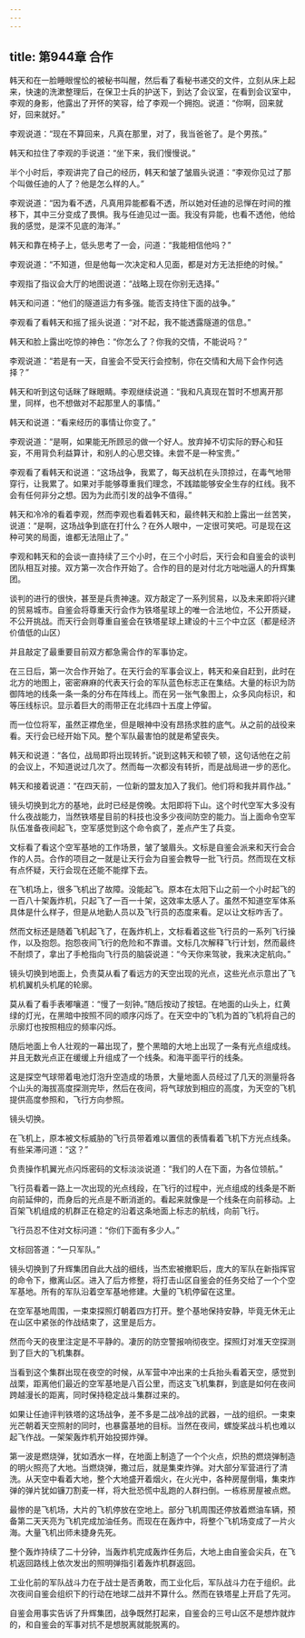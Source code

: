 ```yaml
---
---
---
```

title: 第944章 合作
---



韩天和在一脸睡眼惺忪的被秘书叫醒，然后看了看秘书递交的文件，立刻从床上起来，快速的洗漱整理后，在保卫士兵的护送下，到达了会议室，在看到会议室中，李观的身影，他露出了开怀的笑容，给了李观一个拥抱。说道：“你啊，回来就好，回来就好。”

李观说道：“现在不算回来，凡真在那里，对了，我当爸爸了。是个男孩。”

韩天和拉住了李观的手说道：“坐下来，我们慢慢说。”

半个小时后，李观讲完了自己的经历，韩天和皱了皱眉头说道：“李观你见过了那个叫做任迪的人了？他是怎么样的人。”

李观说道：“因为看不透，凡真用异能都看不透，所以她对任迪的忌惮在时间的推移下，其中三分变成了畏惧。我与任迪见过一面。我没有异能，也看不透他，他给我的感觉，是深不见底的海洋。”

韩天和靠在椅子上，低头思考了一会，问道：“我能相信他吗？”

李观说道：“不知道，但是他每一次决定和人见面，都是对方无法拒绝的时候。”

李观指了指议会大厅的地图说道：“战略上现在你别无选择。”

韩天和问道：“他们的隧道运力有多强。能否支持住下面的战争。”

李观看了看韩天和摇了摇头说道：“对不起，我不能透露隧道的信息。”

韩天和脸上露出吃惊的神色：“你怎么了？你我的交情，不能说吗？”

李观说道：“若是有一天，自鉴会不受天行会控制，你在交情和大局下会作何选择？”

韩天和听到这句话眯了眯眼睛。李观继续说道：“我和凡真现在暂时不想离开那里，同样，也不想做对不起那里人的事情。”

韩天和说道：“看来经历的事情让你变了。”

李观说道：“是啊，如果能无所顾忌的做一个好人。放弃掉不切实际的野心和狂妄，不用背负利益算计，和别人的心思交锋。未尝不是一种宝贵。”

李观看了看韩天和说道：“这场战争，我累了，每天战机在头顶掠过，在毒气地带穿行，让我累了。如果对手能够尊重我们理念，不践踏能够安全生存的红线。我不会有任何非分之想。因为为此而引发的战争不值得。”

韩天和冷冷的看着李观，然而李观也看着韩天和，最终韩天和脸上露出一丝苦笑，说道：“是啊，这场战争到底在打什么？在外人眼中，一定很可笑吧。可是现在这种可笑的局面，谁都无法阻止了。”

李观和韩天和的会谈一直持续了三个小时，在三个小时后，天行会和自鉴会的谈判团队相互对接。双方第一次合作开始了。合作的目的是对付北方咄咄逼人的升辉集团。

谈判的进行的很快，甚至是兵贵神速。双方敲定了一系列贸易，以及未来即将兴建的贸易城市。自鉴会将尊重天行会作为铁塔星球上的唯一合法地位，不公开质疑，不公开挑战。而天行会则尊重自鉴会在铁塔星球上建设的十三个中立区（都是经济价值低的山区）

并且敲定了最重要目前双方都急需合作的军事协定。

在三日后，第一次合作开始了。在天行会的军事会议上，韩天和亲自赶到，此时在北方的地图上，密密麻麻的代表天行会的军队蓝色标志正在集结。大量的标识为防御阵地的线条一条一条的分布在阵线上。而在另一张气象图上，众多风向标识，和等压线标识。显示着巨大的雨带正在北纬四十五度上停留。

而一位位将军，虽然正襟危坐，但是眼神中没有昂扬求胜的底气。从之前的战役来看。天行会已经开始下风。整个军队最害怕的就是希望丧失。

韩天和说道：“各位，战局即将出现转折。”说到这韩天和顿了顿，这句话他在之前的会议上，不知道说过几次了。然而每一次都没有转折，而是战局进一步的恶化。

韩天和接着说道：“在四天前，一位新的盟友加入了我们。他们将和我并肩作战。”

镜头切换到北方的基地，此时已经是傍晚。太阳即将下山。这个时代空军大多没有什么夜战能力，当然铁塔星目前的科技也没多少夜间防空的能力。当上面命令空军队伍准备夜间起飞，空军感觉到这个命令疯了，差点产生了兵变。

文标看了看这个空军基地的工作场景，皱了皱眉头。文标是自鉴会派来和天行会合作的人员。合作的项目之一就是让天行会为自鉴会教导一批飞行员。然而现在文标有点怀疑，天行会现在还能不能撑下去。

在飞机场上，很多飞机出了故障。没能起飞。原本在太阳下山之前一个小时起飞的一百八十架轰炸机，只起飞了一百一十架，这效率太感人了。虽然不知道空军体系具体是什么样子，但是从地勤人员以及飞行员的态度来看。足以让文标咋舌了。

然而文标还是随着飞机起飞了，在轰炸机上，文标看着这些飞行员的一系列飞行操作，以及抱怨。抱怨夜间飞行的危险和不靠谱。文标几次解释飞行计划，然而最终不耐烦了，拿出了手枪指向飞行员的脑袋说道：“今天你来驾驶，我来决定航向。”

镜头切换到地面上，负责莫从看了看远方的天空出现的光点，这些光点示意出了飞机机翼机头机尾的轮廓。

莫从看了看手表嘟嚷道：“慢了一刻钟。”随后按动了按钮。在地面的山头上，红黄绿的灯光，在黑暗中按照不同的顺序闪烁了。在天空中的飞机为首的飞机将自己的示廓灯也按照相应的频率闪烁。

随后地面上令人壮观的一幕出现了，整个黑暗的大地上出现了一条有光点组成线。并且无数光点正在缓缓上升组成了一个线条。和海平面平行的线条。

这是探空气球带着电池灯泡升空造成的场景，大量地面人员经过了几天的测量将各个山头的海拔高度探测完毕，然后在夜间，将气球放到相应的高度，为天空的飞机提供高度参照和，飞行方向参照。

镜头切换。

在飞机上，原本被文标威胁的飞行员带着难以置信的表情看着飞机下方光点线条。有些呆滞问道：“这？”

负责操作机翼光点闪烁密码的文标淡淡说道：“我们的人在下面，为各位领航。”

飞行员看着一路上一次出现的光点线段，在飞行的过程中，光点组成的线条是不断向前延伸的，而身后的光点是不断消逝的。看起来就像是一个线条在向前移动。上百架飞机组成的机群正在稳定的沿着这条地面上标志的航线，向前飞行。

飞行员忍不住对文标问道：“你们下面有多少人。”

文标回答道：“一只军队。”

镜头切换到了升辉集团自此大战的细线，当杰宏被撤职后，庞大的军队在新指挥官的命令下，撤离山区。进入了后方修整，将打击山区自鉴会的任务交给了一个个空军基地。所有的军队沿着空军基地修建。大量的飞机停留在这里。

在空军基地周围，一束束探照灯朝着四方打开。整个基地保持安静，毕竟无休无止在山区中紧张的作战结束了，这里是后方。

然而今天的夜里注定是不平静的。凄厉的防空警报响彻夜空。探照灯对准天空探测到了巨大的飞机集群。

当看到这个集群出现在夜空的时候，从军营中冲出来的士兵抬头看着天空，感觉到战栗，距离他们最近的空军基地是八百公里，而这支飞机集群，到底是如何在夜间跨越漫长的距离，同时保持稳定战斗集群过来的。

如果让任迪评判铁塔的这场战争，差不多是二战冷战的武器，一战的组织。一束束光芒朝着天空照射的同时，也暴露基地的目标。当然在夜间，螺旋桨战斗机也难以起飞作战。一架架轰炸机开始投掷炸弹。

第一波是燃烧弹，犹如洒水一样，在地面上制造了一个个火点，炽热的燃烧弹制造的明火照亮了大地。当燃烧弹，撒过后，就是集束炸弹。对大部分军营进行了清洗。从天空中看着大地，整个大地盛开着烟火，在火光中，各种房屋倒塌，集束炸弹的弹片犹如镰刀割麦一样，将大批恐慌中乱跑的人群扫倒。一栋栋房屋被点燃。

最惨的是飞机场，大片的飞机停放在空地上。部分飞机周围还停放着燃油车辆，预备第二天天亮为飞机完成加油任务。而现在在轰炸中，将整个飞机场变成了一片火海。大量飞机出师未捷身先死。

整个轰炸持续了二十分钟，当轰炸机完成轰炸任务后，大地上由自鉴会尖兵，在飞机返回路线上依次发出的照明弹指引着轰炸机群返回。

工业化前的军队战斗力在于战士是否勇敢，而工业化后，军队战斗力在于组织。此次夜间自鉴会组织下的行动在地球二战并不算什么。然而在铁塔星上开启了先河。

自鉴会用事实告诉了升辉集团，战争既然打起来，自鉴会的三号山区不是想炸就炸的，和自鉴会的军事对抗不是想脱离就能脱离的。